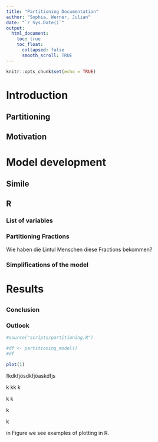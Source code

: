 ```yaml
---
title: "Partitioning Documentation"
author: "Sophia, Werner, Julian"
date: "`r Sys.Date()`"
output:
  html_document:
    toc: true
    toc_float:
      collapsed: false
      smooth_scroll: TRUE
---
```


```r
knitr::opts_chunk$set(echo = TRUE)
```


# Introduction

## Partitioning

## Motivation

# Model development

## Simile

## R

### List of variables

### Partitioning Fractions
Wie haben die Lintul Menschen diese Fractions bekommen?

### Simplifications of the model

# Results

##

### Conclusion

### Outlook


```r
#source("scripts/partitioning.R")

#df <- partitioning_model()
#df

plot(1)
```


fkdkfjösdkfjöaskdfjs


k
kk
k

k
k




k

k







in Figure \ref{fig:figs} we see examples of plotting in R.
